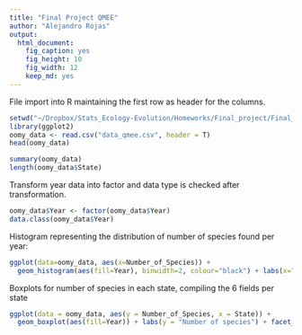 ```yaml
---
title: "Final Project QMEE"
author: "Alejandro Rojas"
output:
  html_document:
    fig_caption: yes
    fig_height: 10
    fig_width: 12
    keep_md: yes
---
```



File import into R maintaining the first row as header for the columns.
```r
setwd("~/Dropbox/Stats_Ecology-Evolution/Homeworks/Final_project/Final_Project_QMEE/")
library(ggplot2)
oomy_data <- read.csv("data_qmee.csv", header = T)
head(oomy_data)
```

```r
summary(oomy_data)
length(oomy_data$State)
```

Transform year data into factor and data type is checked after transformation.
```r
oomy_data$Year <- factor(oomy_data$Year)
data.class(oomy_data$Year)
```

Histogram representing the distribution of number of species found per year:
```r
ggplot(data=oomy_data, aes(x=Number_of_Species)) +
  geom_histogram(aes(fill=Year), binwidth=2, colour="black") + labs(x="Number of species") + facet_grid(Year ~ .)
```

Boxplots for number of species in each state, compiling the 6 fields per state
```r
ggplot(data = oomy_data, aes(y = Number_of_Species, x = State)) +
  geom_boxplot(aes(fill=Year)) + labs(y = "Number of species") + facet_grid(Year ~ .)
```